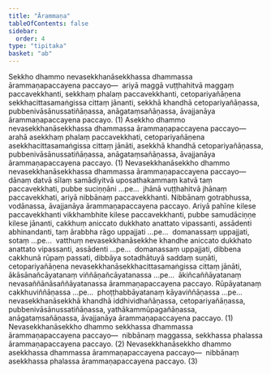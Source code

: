 ```yaml
---
title: "Ārammaṇa"
tableOfContents: false
sidebar:
  order: 4
type: "tipitaka"
basket: "ab"
---
```



<DynamicBreadcrumb />

<Division number="43">

<Paragraph number="1776">
Sekkho dhammo nevasekkhanāsekkhassa dhammassa ārammaṇapaccayena paccayo—  ariyā maggā vuṭṭhahitvā maggaṃ paccavekkhanti, sekkhaṃ phalaṃ paccavekkhanti, cetopariyañāṇena sekkhacittasamaṅgissa cittaṃ jānanti, sekkhā khandhā cetopariyañāṇassa, pubbenivāsānussatiñāṇassa, anāgataṃsañāṇassa, āvajjanāya ārammaṇapaccayena paccayo. (1)
</Paragraph>

<Paragraph number="1777">
Asekkho dhammo nevasekkhanāsekkhassa dhammassa ārammaṇapaccayena paccayo—  arahā asekkhaṃ phalaṃ paccavekkhati, cetopariyañāṇena asekkhacittasamaṅgissa cittaṃ jānāti, asekkhā khandhā cetopariyañāṇassa, pubbenivāsānussatiñāṇassa, anāgataṃsañāṇassa, āvajjanāya ārammaṇapaccayena paccayo. (1)
</Paragraph>

</Division>
<Division number="44">

<Paragraph number="1778">
Nevasekkhanāsekkho dhammo nevasekkhanāsekkhassa dhammassa ārammaṇapaccayena paccayo—  dānaṃ datvā sīlaṃ samādiyitvā uposathakammaṃ katvā taṃ paccavekkhati, pubbe suciṇṇāni …pe…  jhānā vuṭṭhahitvā jhānaṃ paccavekkhati, ariyā nibbānaṃ paccavekkhanti. Nibbānaṃ gotrabhussa, vodānassa, āvajjanāya ārammaṇapaccayena paccayo. Ariyā pahīne kilese paccavekkhanti vikkhambhite kilese paccavekkhanti, pubbe samudāciṇṇe kilese jānanti, cakkhuṃ aniccato dukkhato anattato vipassanti, assādenti abhinandanti, taṃ ārabbha rāgo uppajjati …pe…  domanassaṃ uppajjati, sotaṃ …pe…  vatthuṃ nevasekkhanāsekkhe khandhe aniccato dukkhato anattato vipassanti, assādenti …pe…  domanassaṃ uppajjati, dibbena cakkhunā rūpaṃ passati, dibbāya sotadhātuyā saddaṃ suṇāti, cetopariyañāṇena nevasekkhanāsekkhacittasamaṅgissa cittaṃ jānāti, ākāsānañcāyatanaṃ viññāṇañcāyatanassa …pe…  ākiñcaññāyatanaṃ nevasaññānāsaññāyatanassa ārammaṇapaccayena paccayo. Rūpāyatanaṃ cakkhuviññāṇassa …pe…  phoṭṭhabbāyatanaṃ kāyaviññāṇassa …pe…  nevasekkhanāsekkhā khandhā iddhividhañāṇassa, cetopariyañāṇassa, pubbenivāsānussatiñāṇassa, yathākammūpagañāṇassa, anāgataṃsañāṇassa, āvajjanāya ārammaṇapaccayena paccayo. (1)
</Paragraph>

<Paragraph number="1779">
Nevasekkhanāsekkho dhammo sekkhassa dhammassa ārammaṇapaccayena paccayo—  nibbānaṃ maggassa, sekkhassa phalassa ārammaṇapaccayena paccayo. (2)
</Paragraph>

<Paragraph number="1780">
Nevasekkhanāsekkho dhammo asekkhassa dhammassa ārammaṇapaccayena paccayo—  nibbānaṃ asekkhassa phalassa ārammaṇapaccayena paccayo. (3)
</Paragraph>
</Division>